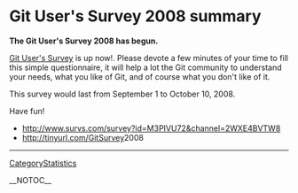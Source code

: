 = Git User's Survey 2008 summary =

<b>The Git User's Survey 2008 has begun.</b>

[http://www.survs.com/survey?id=M3PIVU72&channel=2WXE4BVTW8 Git User's Survey] is up now!. Please devote a few minutes of your time to fill this simple questionnaire, it will help a lot the Git community to understand your needs, what you like of Git, and of course what you don't like of it.

This survey would last from September 1 to October 10, 2008.

Have fun!

* http://www.survs.com/survey?id=M3PIVU72&channel=2WXE4BVTW8
* http://tinyurl.com/[[GitSurvey]]2008

----
[[CategoryStatistics]]

__NOTOC__